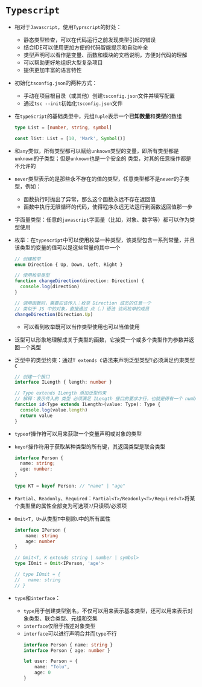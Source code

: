 # `Typescript`

* 相对于`Javascript`，使用`Typrscript`的好处：

  * 静态类型检查，可以在代码运行之前发现类型引起的错误
  * 结合IDE可以使用更加方便的代码智能提示和自动补全
  * 类型声明可以看作是变量、函数和模块的文档说明，方便对代码的理解
  * 可以帮助更好地组织大型复杂项目
  * 提供更加丰富的语言特性

* 初始化`tsconfig.json`的两种方式：

  * 手动在项目根目录（或其他）创建`tsconfig.json`文件并填写配置
  * 通过`tsc --init`初始化`tsconfig.json`文件

* 在`typeScript`的基础类型中，元组`Tuple`表示一个**已知数量**和**类型**的数组
  ```typescript
  type List = [number, string, symbol]

  const list: List = [10, 'Mark', Symbol()]
  ```

* 和`any`类似，所有类型都可以赋给`unknown`类型的变量，即所有类型都是`unknown`的子类型；但是`unknown`也是一个安全的
类型，对其的任意操作都是不允许的

* `never`类型表示的是那些永不存在的值的类型，任意类型都不是`never`的子类型，例如：

  * 函数执行时抛出了异常，那么这个函数永远不存在返回值
  * 函数中执行无限循环的代码，使得程序永远无法运行到函数返回值那一步

* 字面量类型：任意的`javascript`字面量（比如，对象、数字等）都可以作为类型使用

* 枚举：在`typescript`中可以使用枚举一种类型，该类型包含一系列常量，并且该类型的变量的值可以是这些常量的其中一个
  ```typescript
  // 创建枚举
  enum Direction { Up, Down, Left, Right }

  // 使用枚举类型
  function changeDirection(direction: Direction) {
    console.log(direction)
  }

  // 调用函数时，需要应该传入：枚举 Direction 成员的任意一个
  // 类似于 JS 中的对象，直接通过 点（.）语法 访问枚举的成员
  changeDirection(Direction.Up)
  ```
  * 可以看到枚举既可以当作类型使用也可以当值使用

* 泛型可以形象地理解成关于类型的函数，它接受一个或多个类型作为参数并返回一个类型

* 泛型中的类型约束：通过`T extends C`语法来声明泛型类型`T`必须满足约束类型`C`
  ```typescript
  // 创建一个接口
  interface ILength { length: number }

  // Type extends ILength 添加泛型约束
  // 解释：表示传入的 类型 必须满足 ILength 接口的要求才行，也就是得有一个 number 类型的 length 属性
  function id<Type extends ILength>(value: Type): Type {
    console.log(value.length)
    return value
  }
  ```

* `typeof`操作符可以用来获取一个变量声明或对象的类型

* `keyof`操作符用于获取某种类型的所有键，其返回类型是联合类型
  ```typescript
  interface Person {
    name: string;
    age: number;
  }
  ​
  type KT = keyof Person; // "name" | "age"
  ```

* `Partial`、`Readonly`、`Required`：`Partial<T>/Readonly<T>/Required<T>`将某个类型里的属性全部变为可选项`?`/只读项/必须项

* `Omit<T, U>`从类型`T`中剔除`U`中的所有属性
  ```typescript
  interface IPerson {
      name: string
      age: number
  }

  // Omit<T, K extends string | number | symbol>
  type IOmit = Omit<IPerson, 'age'>

  // type IOmit = {
  //   name: string
  // }
  ```

* `type`和`interface`：
  * `type`用于创建类型别名，不仅可以用来表示基本类型，还可以用来表示对象类型、联合类型、元组和交集
  * `interface`仅限于描述对象类型
  * `interface`可以进行声明合并而`type`不行
    ```typescript
    interface Person { name: string }
    interface Person { age: number }

    let user: Person = {
        name: "Tolu",
        age: 0
    }
    ```